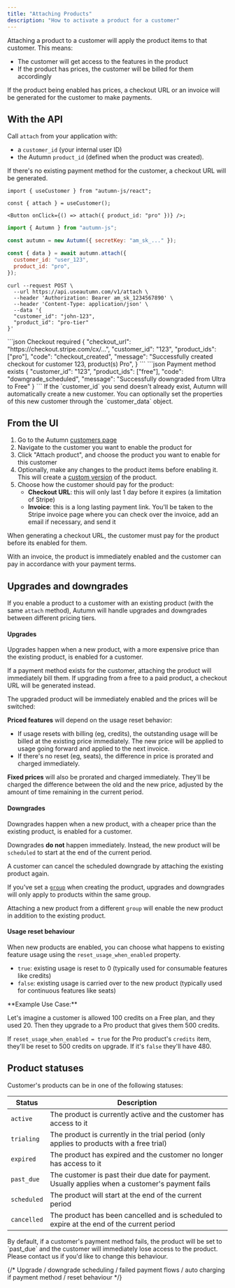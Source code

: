 ```yaml
---
title: "Attaching Products"
description: "How to activate a product for a customer"
---
```


Attaching a product to a customer will apply the product items to that customer. This means:

- The customer will get access to the features in the product
- If the product has prices, the customer will be billed for them accordingly

If the product being enabled has prices, a checkout URL or an invoice will be generated for the customer to make payments.

## With the API

Call `attach` from your application with:

- a `customer_id` (your internal user ID)
- the Autumn `product_id` (defined when the product was created).

If there's no existing payment method for the customer, a checkout URL will be generated.

<CodeGroup>

```tsx React
import { useCustomer } from "autumn-js/react";

const { attach } = useCustomer();

<Button onClick={() => attach({ product_id: "pro" })} />;
```

```javascript Node.js
import { Autumn } from "autumn-js";

const autumn = new Autumn({ secretKey: "am_sk_..." });

const { data } = await autumn.attach({
  customer_id: "user_123",
  product_id: "pro",
});
```

```shell cURL
curl --request POST \
  --url https://api.useautumn.com/v1/attach \
  --header 'Authorization: Bearer am_sk_1234567890' \
  --header 'Content-Type: application/json' \
  --data '{
  "customer_id": "john-123",
  "product_id": "pro-tier"
}'
```

</CodeGroup>

<CodeGroup>
```json Checkout required
{
  "checkout_url": "https://checkout.stripe.com/cx/...",
  "customer_id": "123",
  "product_ids": ["pro"],
  "code": "checkout_created",
  "message": "Successfully created checkout for customer 123, product(s) Pro",
}
```
```json Payment method exists
{
  "customer_id": "123",
  "product_ids": ["free"],
  "code": "downgrade_scheduled",
  "message": "Successfully downgraded from Ultra to Free"
}
```
</CodeGroup>

<Tip>
  If the `customer_id` you send doesn't already exist, Autumn will automatically
  create a new customer. You can optionally set the properties of this new
  customer through the `customer_data` object.
</Tip>

## From the UI

1. Go to the Autumn [customers page](https://app.useautumn.com/customers)
2. Navigate to the customer you want to enable the product for
3. Click "Attach product", and choose the product you want to enable for this customer
4. Optionally, make any changes to the product items before enabling it. This will create a [custom version](/customers/managing-customers#custom-product-versions) of the product.
5. Choose how the customer should pay for the product:
   - **Checkout URL**: this will only last 1 day before it expires (a limitation of Stripe)
   - **Invoice**: this is a long lasting payment link. You'll be taken to the Stripe invoice page where you can check over the invoice, add an email if necessary, and send it

<Note>
  When generating a checkout URL, the customer must pay for the product before
  its enabled for them. 
  
  With an invoice, the product is immediately enabled and
  the customer can pay in accordance with your payment terms.

</Note>

## Upgrades and downgrades

If you enable a product to a customer with an existing product (with the same `attach` method), Autumn will handle upgrades and downgrades between different pricing tiers.

#### Upgrades

Upgrades happen when a new product, with a more expensive price than the existing product, is enabled for a customer.

<Warning>
  If a payment method exists for the customer, attaching the product will
  immediately bill them. If upgrading from a free to a paid product, a checkout
  URL will be generated instead.
</Warning>

The upgraded product will be immediately enabled and the prices will be switched:

**Priced features** will depend on the usage reset behavior:

- If usage resets with billing (eg, credits), the outstanding usage will be billed at the existing price immediately. The new price will be applied to usage going forward and applied to the next invoice.
- If there's no reset (eg, seats), the difference in price is prorated and charged immediately.

**Fixed prices** will also be prorated and charged immediately. They'll be charged the difference between the old and the new price, adjusted by the amount of time remaining in the current period.

#### Downgrades

Downgrades happen when a new product, with a cheaper price than the existing product, is enabled for a customer.

Downgrades **do not** happen immediately. Instead, the new product will be `scheduled` to start at the end of the current period.

A customer can cancel the scheduled downgrade by attaching the existing product again.

<Note>

If you've set a [`group`](/products/create-product#product-properties) when creating the product, upgrades and
downgrades will only apply to products within the same group.

Attaching a new product from a different `group` will enable the new product in
addition to the existing product.

</Note>

#### Usage reset behaviour

When new products are enabled, you can choose what happens to existing feature usage using the `reset_usage_when_enabled` property.

- `true`: existing usage is reset to 0 (typically used for consumable features like credits)
- `false`: existing usage is carried over to the new product (typically used for continuous features like seats)

<Info>
**Example Use Case:**

Let's imagine a customer is allowed 100 credits on a Free plan, and they used 20. Then they upgrade to a Pro product that gives them 500 credits.

If `reset_usage_when_enabled = true` for the Pro product's `credits` item, they'll be reset to 500 credits on upgrade. If it's `false` they'll have 480.

</Info>

## Product statuses

Customer's products can be in one of the following statuses:

| Status      | Description                                                                                      |
| ----------- | ------------------------------------------------------------------------------------------------ |
| `active`    | The product is currently active and the customer has access to it                                |
| `trialing`  | The product is currently in the trial period (only applies to products with a free trial)        |
| `expired`   | The product has expired and the customer no longer has access to it                              |
| `past_due`  | The customer is past their due date for payment. Usually applies when a customer's payment fails |
| `scheduled` | The product will start at the end of the current period                                          |
| `cancelled` | The product has been cancelled and is scheduled to expire at the end of the current period       |

<Warning>
  By default, if a customer's payment method fails, the product will be set to
  `past_due` and the customer will immediately lose access to the product.
  Please contact us if you'd like to change this behaviour.
</Warning>

{/* Upgrade / downgrade scheduling / failed payment flows / auto charging if payment method / reset behaviour */}
